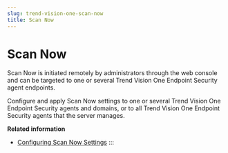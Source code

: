 ```yaml
---
slug: trend-vision-one-scan-now
title: Scan Now
---
```

# Scan Now

Scan Now is initiated remotely by administrators through the web console and can be targeted to one or several Trend Vision One Endpoint Security agent endpoints.

Configure and apply Scan Now settings to one or several Trend Vision One Endpoint Security agents and domains, or to all Trend Vision One Endpoint Security agents that the server manages.

**Related information**

- [Configuring Scan Now Settings](configuring-scan-now-settings.mdx)
:::
